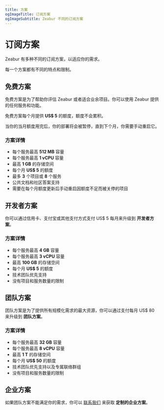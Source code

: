 ```yaml
---
title: 方案
ogImageTitle: 订阅方案
ogImageSubtitle: Zeabur 不同的订阅方案
---
```


# 订阅方案

Zeabur 有多种不同的订阅方案，以适应你的需求。

每一个方案都有不同的特点和限制。

## 免费方案

免费方案是为了帮助你评估 Zeabur 或者适合业余项目。你可以使用 Zeabur 提供的任何服务和功能。

免费方案每个月提供 **US$ 5** 的额度，额度不会累积。

当你的当月额度用完后，你的部署将会被暂停，直到下个月，你需要手动重启它。

### 方案详情

- 每个服务最高 **512 MB** 容量
- 每个服务最高 **1 vCPU** 容量
- 最高 **1 GB** 的存储空间
- 每个月 **US$ 5** 的额度
- 最多 **3** 个项目或 **8** 个服务
- 公共文档和社区答案支持
- 需要在每个月额度更新后手动重启因额度不足而被关停的项目

## 开发者方案

你可以通过信用卡、支付宝或其他支付方式支付 US$ 5 每月来升级到 **开发者方案**。

### 方案详情

- 每个服务最高 **4 GB** 容量
- 每个服务最高 **3 vCPU** 容量
- 最高 **100 GB** 的存储空间
- 每个月 **US$ 5** 的额度
- 技术团队优先支持
- 没有项目和服务数量的限制

## 团队方案

团队方案是为了提供所有规模化需求的最大资源，你可以通过支付每月 US$ 80 来升级到 **团队方案**。

### 方案详情

- 每个服务最高 **32 GB** 容量
- 每个服务最高 **8 vCPU** 容量
- 最高 **1 T** 的存储空间
- 每个月 **US$ 50** 的额度
- 技术团队优先支持以及专属联络群组
- 没有项目和服务数量的限制

## 企业方案

如果团队方案不能满足你的需求，你可以 [联系我们](mailto::contact@zeabur.com) 来获取 **定制的企业方案**。

